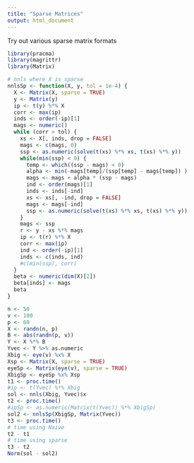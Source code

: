 ```yaml
---
title: "Sparse Matrices"
output: html_document
---
```


Try out various sparse matrix formats

```r
library(pracma)
library(magrittr)
library(Matrix)

# nnls where X is sparse
nnlsSp <- function(X, y, tol = 1e-4) {
  X <- Matrix(X, sparse = TRUE)
  y <- Matrix(y)
  ip <- t(y) %*% X
  corr <- max(ip)
  inds <- order(-ip)[1]
  mags <- numeric()
  while (corr > tol) {
    xs <- X[, inds, drop = FALSE]
    mags <- c(mags, 0)
    ssp <- as.numeric(solve(t(xs) %*% xs, t(xs) %*% y))
    while(min(ssp) < 0) {
      temp <- which((ssp - mags) < 0)
      alpha <- min(-mags[temp]/(ssp[temp] - mags[temp]) )
      mags <- mags + alpha * (ssp - mags)
      ind <- order(mags)[1]
      inds <- inds[-ind]
      xs <- xs[, -ind, drop = FALSE]
      mags <- mags[-ind]
      ssp <- as.numeric(solve(t(xs) %*% xs, t(xs) %*% y))
    }
    mags <- ssp
    r <- y - xs %*% mags
    ip <- t(r) %*% X
    corr <- max(ip)
    ind <- order(-ip)[1]
    inds <- c(inds, ind)
    #c(min(ssp), corr)
  }
  beta <- numeric(dim(X)[2])
  beta[inds] <- mags
  beta
}

n <- 50
v <- 100
p <- 60
X <- randn(n, p)
B <- abs(randn(p, v))
Y <- X %*% B
Yvec <- Y %>% as.numeric
Xbig <- eye(v) %x% X
Xsp <- Matrix(X, sparse = TRUE)
eyeSp <- Matrix(eye(v), sparse = TRUE)
XbigSp <- eyeSp %x% Xsp
t1 <- proc.time()
#ip <- t(Yvec) %*% Xbig 
sol <- nnls(Xbig, Yvec)$x
t2 <- proc.time()
#ipSp <- as.numeric(Matrix(t(Yvec)) %*% XbigSp)
sol2 <- nnlsSp(XbigSp, Matrix(Yvec))
t3 <- proc.time()
# time using Naive
t2 - t1
# time using sparse
t3 - t2
Norm(sol - sol2)
```
